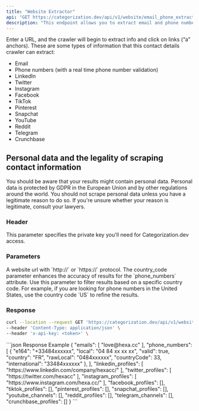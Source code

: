 ```yaml
---
title: "Website Extractor"
api: "GET https://categorization.dev/api/v1/website/email_phone_extractor"
description: "This endpoint allows you to extract email and phone number from a website."
---
```


Enter a URL, and the crawler will begin to extract info and click on links (“a” anchors). These are some types of information that this contact details crawler can extract:

- Email
- Phone numbers (with a real time phone number validation)
- LinkedIn
- Twitter
- Instagram
- Facebook
- TikTok
- Pinterest
- Snapchat
- YouTube
- Reddit
- Telegram
- Crunchbase

## Personal data and the legality of scraping contact information

You should be aware that your results might contain personal data. Personal data is protected by GDPR in the European Union and by other regulations around the world. You should not scrape personal data unless you have a legitimate reason to do so. If you're unsure whether your reason is legitimate, consult your lawyers.

### Header

<ParamField header="x-api-key" type="string" required={true}>
    This parameter specifies the private key you'll need for Categorization.dev access.
</ParamField>

### Parameters

<ParamField query="query" type="string" optional={false} placeholder="https://www.hexa.cc">
    A website url with `http://` or `https://` protocol.
</ParamField>

<ParamField query="country_code" type="string" optional={true} placeholder="FR">
    The country_code parameter enhances the accuracy of results for the `phone_numbers` attribute.
    Use this parameter to filter results based on a specific country code.
    For example, if you are looking for phone numbers in the United States, use the country code `US` to refine the results.
</ParamField>

### Response

<RequestExample>

```bash Request Example
curl --location --request GET 'https://categorization.dev/api/v1/website/email_phone_extractor?query=https://www.hexa.cc' \
--header 'Content-Type: application/json' \
--header 'x-api-key: <token>' \
```

</RequestExample>

<ResponseExample>
```json Response Example
{
    "emails": [
        "love@hexa.cc"
    ],
    "phone_numbers": [
        {
            "e164": "+33484xxxxxx",
            "local": "04 84 xx xx xx",
            "valid": true,
            "country": "FR",
            "rawLocal": "0484xxxxxx",
            "countryCode": 33,
            "international": "33484xxxxxx"
        },
    ],
    "linkedin_profiles": [
        "https://www.linkedin.com/company/hexacc/"
    ],
    "twitter_profiles": [
        "https://twitter.com/hexacc"
    ],
    "instagram_profiles": [
        "https://www.instagram.com/hexa.cc/"
    ],
    "facebook_profiles": [],
    "tiktok_profiles": [],
    "pinterest_profiles": [],
    "snapchat_profiles": [],
    "youtube_channels": [],
    "reddit_profiles": [],
    "telegram_channels": [],
    "crunchbase_profiles": []
}
```
</ResponseExample>
